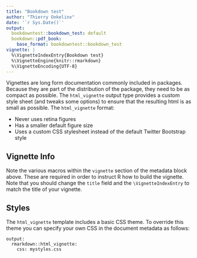 ```yaml
---
title: "Bookdown test"
author: "Thierry Onkelinx"
date: '`r Sys.Date()`'
output:
  bookdowntest::bookdown_test: default
  bookdown::pdf_book:
    base_format: bookdowntest::bookdown_test
vignette: |
  %\VignetteIndexEntry{Bookdown test}
  %\VignetteEngine{knitr::rmarkdown} 
  %\VignetteEncoding{UTF-8}
---
```


Vignettes are long form documentation commonly included in packages. Because they are part of the distribution of the package, they need to be as compact as possible. The `html_vignette` output type provides a custom style sheet (and tweaks some options) to ensure that the resulting html is as small as possible. The `html_vignette` format:

- Never uses retina figures
- Has a smaller default figure size
- Uses a custom CSS stylesheet instead of the default Twitter Bootstrap style

## Vignette Info

Note the various macros within the `vignette` section of the metadata block above. These are required in order to instruct R how to build the vignette. Note that you should change the `title` field and the `\VignetteIndexEntry` to match the title of your vignette.

## Styles

The `html_vignette` template includes a basic CSS theme. To override this theme you can specify your own CSS in the document metadata as follows:

    output: 
      rmarkdown::html_vignette:
        css: mystyles.css
